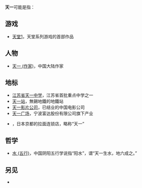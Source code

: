 '''天一'''可能是指：

==游戏==
* [[天堂_(遊戲)|天堂1]]，天堂系列游戏的首部作品

==人物==
* [[天一_(作家)|天一 (作家)]]，中国大陆作家

==地标==
* [[江苏省天一中学|江苏省天一中学]]，江苏省首批重点中学之一
* [[天一站|天一站]]，無錫地鐵的地鐵站
* [[天一影片公司|天一影片公司]]，已结业的中国电影公司
* [[天一广场|天一广场]]，宁波富达股份有限公司旗下产业
* {{tsl|ja|天下一品}}，日本京都的拉面连锁店，略称“天一”

==哲学==
* [[水_(五行)|水 (五行)]]，中国阴阳五行学说指“阳水”，谓“天一生水，地六成之。”

==另见==
* {{lookfrom|天一}}

{{disambig|Cat=二字消歧义}}